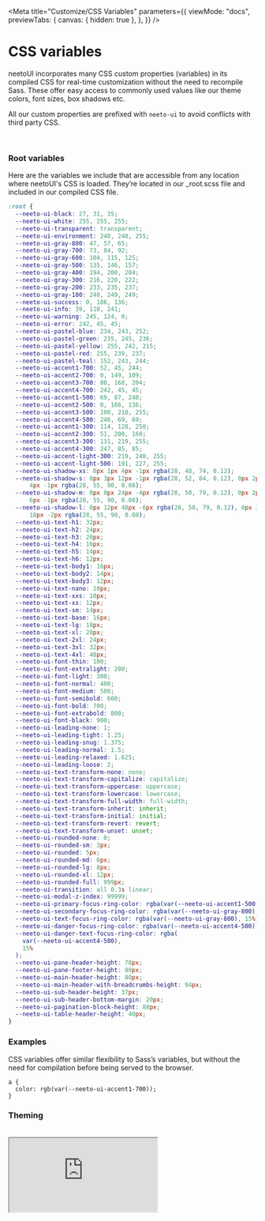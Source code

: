 
<Meta
  title="Customize/CSS Variables"
  parameters={{
    viewMode: "docs",
    previewTabs: {
      canvas: { hidden: true },
    },
  }}
/>

# CSS variables

neetoUI incorporates many CSS custom properties (variables) in its compiled CSS for real-time customization without the need to recompile Sass. These offer easy access to commonly used values like our theme colors, font sizes, box shadows etc.

All our custom properties are prefixed with `neeto-ui` to avoid conflicts with third party CSS.

<br />

### Root variables

Here are the variables we include that are accessible from any location where neetoUI's CSS is loaded. They’re located in our \_root.scss file and included in our compiled CSS file.

```css
:root {
  --neeto-ui-black: 27, 31, 35;
  --neeto-ui-white: 255, 255, 255;
  --neeto-ui-transparent: transparent;
  --neeto-ui-environment: 240, 248, 255;
  --neeto-ui-gray-800: 47, 57, 65;
  --neeto-ui-gray-700: 73, 84, 92;
  --neeto-ui-gray-600: 104, 115, 125;
  --neeto-ui-gray-500: 135, 146, 157;
  --neeto-ui-gray-400: 194, 200, 204;
  --neeto-ui-gray-300: 216, 220, 222;
  --neeto-ui-gray-200: 233, 235, 237;
  --neeto-ui-gray-100: 248, 249, 249;
  --neeto-ui-success: 0, 186, 136;
  --neeto-ui-info: 39, 110, 241;
  --neeto-ui-warning: 245, 124, 0;
  --neeto-ui-error: 242, 45, 45;
  --neeto-ui-pastel-blue: 234, 243, 252;
  --neeto-ui-pastel-green: 235, 245, 236;
  --neeto-ui-pastel-yellow: 255, 242, 215;
  --neeto-ui-pastel-red: 255, 239, 237;
  --neeto-ui-pastel-teal: 152, 243, 244;
  --neeto-ui-accent1-700: 52, 45, 244;
  --neeto-ui-accent2-700: 0, 149, 109;
  --neeto-ui-accent3-700: 80, 168, 204;
  --neeto-ui-accent4-700: 242, 45, 45;
  --neeto-ui-accent1-500: 69, 87, 248;
  --neeto-ui-accent2-500: 0, 186, 136;
  --neeto-ui-accent3-500: 100, 210, 255;
  --neeto-ui-accent4-500: 246, 69, 69;
  --neeto-ui-accent1-300: 114, 128, 250;
  --neeto-ui-accent2-300: 51, 200, 160;
  --neeto-ui-accent3-300: 131, 219, 255;
  --neeto-ui-accent4-300: 247, 85, 85;
  --neeto-ui-accent-light-300: 219, 240, 255;
  --neeto-ui-accent-light-500: 191, 227, 255;
  --neeto-ui-shadow-xs: 0px 1px 4px -1px rgba(28, 48, 74, 0.12);
  --neeto-ui-shadow-s: 0px 3px 12px -1px rgba(28, 52, 84, 0.12), 0px 2px
      4px -1px rgba(28, 55, 90, 0.08);
  --neeto-ui-shadow-m: 0px 8px 24px -4px rgba(28, 50, 79, 0.12), 0px 2px
      6px -1px rgba(28, 55, 90, 0.08);
  --neeto-ui-shadow-l: 0px 12px 48px -6px rgba(28, 50, 79, 0.12), 0px 3px
      18px -2px rgba(28, 55, 90, 0.08);
  --neeto-ui-text-h1: 32px;
  --neeto-ui-text-h2: 24px;
  --neeto-ui-text-h3: 20px;
  --neeto-ui-text-h4: 16px;
  --neeto-ui-text-h5: 14px;
  --neeto-ui-text-h6: 12px;
  --neeto-ui-text-body1: 16px;
  --neeto-ui-text-body2: 14px;
  --neeto-ui-text-body3: 12px;
  --neeto-ui-text-nano: 10px;
  --neeto-ui-text-xxs: 10px;
  --neeto-ui-text-xs: 12px;
  --neeto-ui-text-sm: 14px;
  --neeto-ui-text-base: 16px;
  --neeto-ui-text-lg: 18px;
  --neeto-ui-text-xl: 20px;
  --neeto-ui-text-2xl: 24px;
  --neeto-ui-text-3xl: 32px;
  --neeto-ui-text-4xl: 48px;
  --neeto-ui-font-thin: 100;
  --neeto-ui-font-extralight: 200;
  --neeto-ui-font-light: 300;
  --neeto-ui-font-normal: 400;
  --neeto-ui-font-medium: 500;
  --neeto-ui-font-semibold: 600;
  --neeto-ui-font-bold: 700;
  --neeto-ui-font-extrabold: 800;
  --neeto-ui-font-black: 900;
  --neeto-ui-leading-none: 1;
  --neeto-ui-leading-tight: 1.25;
  --neeto-ui-leading-snug: 1.375;
  --neeto-ui-leading-normal: 1.5;
  --neeto-ui-leading-relaxed: 1.625;
  --neeto-ui-leading-loose: 2;
  --neeto-ui-text-transform-none: none;
  --neeto-ui-text-transform-capitalize: capitalize;
  --neeto-ui-text-transform-uppercase: uppercase;
  --neeto-ui-text-transform-lowercase: lowercase;
  --neeto-ui-text-transform-full-width: full-width;
  --neeto-ui-text-transform-inherit: inherit;
  --neeto-ui-text-transform-initial: initial;
  --neeto-ui-text-transform-revert: revert;
  --neeto-ui-text-transform-unset: unset;
  --neeto-ui-rounded-none: 0;
  --neeto-ui-rounded-sm: 3px;
  --neeto-ui-rounded: 5px;
  --neeto-ui-rounded-md: 6px;
  --neeto-ui-rounded-lg: 8px;
  --neeto-ui-rounded-xl: 12px;
  --neeto-ui-rounded-full: 999px;
  --neeto-ui-transition: all 0.3s linear;
  --neeto-ui-modal-z-index: 99999;
  --neeto-ui-primary-focus-ring-color: rgba(var(--neeto-ui-accent1-500), 15%);
  --neeto-ui-secondary-focus-ring-color: rgba(var(--neeto-ui-gray-800), 25%);
  --neeto-ui-text-focus-ring-color: rgba(var(--neeto-ui-gray-800), 15%);
  --neeto-ui-danger-focus-ring-color: rgba(var(--neeto-ui-accent4-500), 15%);
  --neeto-ui-danger-text-focus-ring-color: rgba(
    var(--neeto-ui-accent4-500),
    15%
  );
  --neeto-ui-pane-header-height: 78px;
  --neeto-ui-pane-footer-height: 80px;
  --neeto-ui-main-header-height: 80px;
  --neeto-ui-main-header-with-breadcrumbs-height: 94px;
  --neeto-ui-sub-header-height: 37px;
  --neeto-ui-sub-header-bottom-margin: 20px;
  --neeto-ui-pagination-block-height: 88px;
  --neeto-ui-table-header-height: 40px;
}
```

### Examples

CSS variables offer similar flexibility to Sass’s variables, but without the need for compilation before being served to the browser.

```
a {
  color: rgb(var(--neeto-ui-accent1-700));
}
```

### Theming

<br />

<Story name="Theming">
  <div className="h-screen">
    <iframe
      src="https://codesandbox.io/embed/jolly-moser-54hfvm?fontsize=14&hidenavigation=1&module=%2Fsrc%2Fstyles.scss&theme=dark"
      style={{
        width: "100%",
        height: "100vh",
        border: "0",
        borderRadius: "4px",
        overflow: "hidden",
      }}
      title="jolly-moser-54hfvm"
      allow="accelerometer; ambient-light-sensor; camera; encrypted-media; geolocation; gyroscope; hid; microphone; midi; payment; usb; vr; xr-spatial-tracking"
      sandbox="allow-forms allow-modals allow-popups allow-presentation allow-same-origin allow-scripts"
    ></iframe>
  </div>
</Story>
